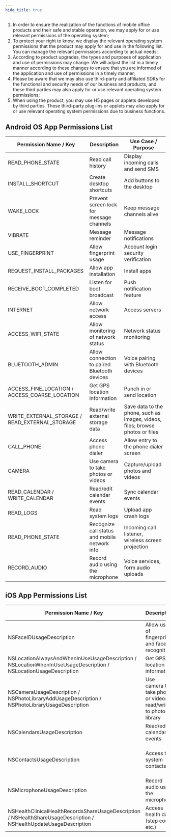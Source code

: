 ```yaml
---
hide_title: true
---
```


1. In order to ensure the realization of the functions of mobile office products and their safe and stable operation, we may apply for or use relevant permissions of the operating system;
2. To protect your right to know, we display the relevant operating system permissions that the product may apply for and use in the following list. You can manage the relevant permissions according to actual needs;
3. According to product upgrades, the types and purposes of application and use of permissions may change. We will adjust the list in a timely manner according to these changes to ensure that you are informed of the application and use of permissions in a timely manner;
4. Please be aware that we may also use third-party and affiliated SDKs for the functional and security needs of our business and products, and these third parties may also apply for or use relevant operating system permissions;
5. When using the product, you may use H5 pages or applets developed by third parties. These third-party plug-ins or applets may also apply for or use relevant operating system permissions due to business functions.
 
## Android OS App Permissions List

<table>
<colgroup>
<col style={{ width: "25%" }} />
<col style={{ width: "40%" }} />
<col style={{ width: "35%" }} />
</colgroup>
  <thead>
    <tr>
      <th>Permission Name / Key</th>
      <th>Description</th>
      <th>Use Case / Purpose</th>
    </tr>
  </thead>
  <tbody>
    <tr>
      <td>READ_PHONE_STATE</td>
      <td>Read call history</td>
      <td>Display incoming calls and send SMS</td>
    </tr>
    <tr>
      <td>INSTALL_SHORTCUT</td>
      <td>Create desktop shortcuts</td>
      <td>Add buttons to the desktop</td>
    </tr>
    <tr>
      <td>WAKE_LOCK</td>
      <td>Prevent screen lock for message channels</td>
      <td>Keep message channels alive</td>
    </tr>
    <tr>
      <td>VIBRATE</td>
      <td>Message reminder</td>
      <td>Message notifications</td>
    </tr>
    <tr>
      <td>USE_FINGERPRINT</td>
      <td>Allow fingerprint usage</td>
      <td>Account login security verification</td>
    </tr>
    <tr>
      <td>REQUEST_INSTALL_PACKAGES</td>
      <td>Allow app installation</td>
      <td>Install apps</td>
    </tr>
    <tr>
      <td>RECEIVE_BOOT_COMPLETED</td>
      <td>Listen for boot broadcast</td>
      <td>Push notification feature</td>
    </tr>
    <tr>
      <td>INTERNET</td>
      <td>Allow network access</td>
      <td>Access servers</td>
    </tr>
    <tr>
      <td>ACCESS_WIFI_STATE</td>
      <td>Allow monitoring of network status</td>
      <td>Network status monitoring</td>
    </tr>
    <tr>
      <td>BLUETOOTH_ADMIN</td>
      <td>Allow connection to paired Bluetooth devices</td>
      <td>Voice pairing with Bluetooth devices</td>
    </tr>
    <tr>
      <td>ACCESS_FINE_LOCATION / ACCESS_COARSE_LOCATION</td>
      <td>Get GPS location information</td>
      <td>Punch in or send location</td>
    </tr>
    <tr>
      <td>WRITE_EXTERNAL_STORAGE / READ_EXTERNAL_STORAGE</td>
      <td>Read/write external storage data</td>
      <td>Save data to the phone, such as images, videos, files; browse photos or files</td>
    </tr>
    <tr>
      <td>CALL_PHONE</td>
      <td>Access phone dialer</td>
      <td>Allow entry to the phone dialer screen</td>
    </tr>
    <tr>
      <td>CAMERA</td>
      <td>Use camera to take photos or videos</td>
      <td>Capture/upload photos and videos</td>
    </tr>
    <tr>
      <td>READ_CALENDAR / WRITE_CALENDAR</td>
      <td>Read/edit calendar events</td>
      <td>Sync calendar events</td>
    </tr>
    <tr>
      <td>READ_LOGS</td>
      <td>Read system logs</td>
      <td>Upload app crash logs</td>
    </tr>
    <tr>
      <td>READ_PHONE_STATE</td>
      <td>Recognize call status and mobile network info</td>
      <td>Incoming call listener, wireless screen projection</td>
    </tr>
    <tr>
      <td>RECORD_AUDIO</td>
      <td>Record audio using the microphone</td>
      <td>Voice services, form audio uploads</td>
    </tr>
  </tbody>
</table>

## iOS App Permissions List

<table>
<colgroup>
<col style={{ width: "25%" }} />
<col style={{ width: "40%" }} />
<col style={{ width: "35%" }} />
</colgroup>
  <thead>
    <tr>
      <th>Permission Name / Key</th>
      <th>Description</th>
      <th>Use Case / Purpose</th>
    </tr>
  </thead>
  <tbody>
    <tr>
      <td>NSFaceIDUsageDescription</td>
      <td>Allow use of fingerprint and face recognition</td>
      <td>Account login security verification</td>
    </tr>
    <tr>
      <td>NSLocationAlwaysAndWhenInUseUsageDescription / NSLocationWhenInUseUsageDescription / NSLocationUsageDescription</td>
      <td>Get GPS location information</td>
      <td>Punch in or send location</td>
    </tr>
    <tr>
      <td>NSCameraUsageDescription / NSPhotoLibraryAddUsageDescription / NSPhotoLibraryUsageDescription</td>
      <td>Use camera to take photos or videos, read/write to photo library</td>
      <td>Take and upload photos, select/send photos, save to album</td>
    </tr>
    <tr>
      <td>NSCalendarsUsageDescription</td>
      <td>Read/edit calendar events</td>
      <td>Sync calendar events</td>
    </tr>
    <tr>
      <td>NSContactsUsageDescription</td>
      <td>Access the system contacts</td>
      <td>Save contacts to the address book</td>
    </tr>
    <tr>
      <td>NSMicrophoneUsageDescription</td>
      <td>Record audio using the microphone</td>
      <td>Voice services, form audio uploads</td>
    </tr>
    <tr>
      <td>NSHealthClinicalHealthRecordsShareUsageDescription / NSHealthShareUsageDescription / NSHealthUpdateUsageDescription</td>
      <td>Access health data (step count, etc.)</td>
      <td>Analyze health status</td>
    </tr>
  </tbody>
</table>
